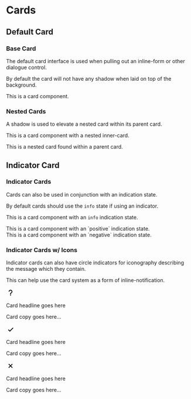 
<Meta title="Design system/Cards" />

# Cards

## Default Card

### Base Card

The default card interface is used when pulling out an inline-form or other dialogue control.

By default the card will not have any shadow when laid on top of the background.

<Canvas>
  <div class="bg-white rounded p-md border border-gray-300">
    This is a card component.
  </div>
</Canvas>

### Nested Cards

A shadow is used to elevate a nested card within its parent card.

This is a card component with a nested inner-card.

<Canvas>
  <div class="bg-white rounded p-md mt-md shadow border border-gray-300">
    This is a nested card found within a parent card.
  </div>
</Canvas>

## Indicator Card

### Indicator Cards

Cards can also be used in conjunction with an indication state.

By default cards should use the `info` state if using an indicator.

This is a card component with an `info` indication state.

<Canvas>
  <div class="bg-white rounded p-md mb-sm border border-gray-300 border-l-4 border-l-green-600">
    This is a card component with an `positive` indication state.
  </div>
  <div class="bg-white rounded p-md border border-gray-300 border-l-4 border-l-red-600">
    This is a card component with an `negative` indication state.
  </div>
</Canvas>

### Indicator Cards w/ Icons

Indicator cards can also have circle indicators for iconography describing the message which they contain.

This can help use the card system as a form of inline-notification.

<Canvas>
  <div class="flex items-center bg-white rounded p-md mb-sm border border-gray-300 border-l-4 border-l-secondary">
    <div class="flex items-center justify-center h-xl w-xl rounded-full bg-indigo-100 mr-md">
      <svg
        class="w-6 h-6 text-blue-800 fill-current"
        xmlns="http://www.w3.org/2000/svg"
        width="24"
        height="24"
        viewBox="0 0 24 24"
      >
        <path d="M12 4C9.243 4 7 6.243 7 9h2c0-1.654 1.346-3 3-3s3 1.346 3 3c0 1.069-.454 1.465-1.481 2.255-.382.294-.813.626-1.226 1.038C10.981 13.604 10.995 14.897 11 15v2h2v-2.009c0-.024.023-.601.707-1.284.32-.32.682-.598 1.031-.867C15.798 12.024 17 11.1 17 9c0-2.757-2.243-5-5-5zm-1 14h2v2h-2z"></path>
      </svg>
    </div>
    <div>
      <p class="m-0 font-semibold">Card headline goes here</p>
      <p class="m-0 text-muted">Card copy goes here...</p>
    </div>
  </div>
</Canvas>

<Canvas>
  <div class="flex items-center bg-white rounded p-md mb-sm border border-gray-300 border-l-4 border-l-green-600">
    <div class="flex items-center justify-center h-xl w-xl rounded-full bg-green-100 mr-md">
      <svg
        class="w-6 h-6 text-green-800 fill-current"
        xmlns="http://www.w3.org/2000/svg"
        width="24"
        height="24"
        viewBox="0 0 24 24"
      >
        <path d="m10 15.586-3.293-3.293-1.414 1.414L10 18.414l9.707-9.707-1.414-1.414z"></path>
      </svg>
    </div>
    <div>
      <p class="m-0 font-semibold">Card headline goes here</p>
      <p class="m-0 text-muted">Card copy goes here...</p>
    </div>
  </div>
  <div class="flex items-center bg-white rounded p-md mb-sm border border-gray-300 border-l-4 border-l-red-600">
    <div class="flex items-center justify-center h-xl w-xl rounded-full bg-red-100 mr-md">
      <svg
        class="w-6 h-6 text-red-800 fill-current"
        xmlns="http://www.w3.org/2000/svg"
        width="24"
        height="24"
        viewBox="0 0 24 24"
      >
        <path d="m16.192 6.344-4.243 4.242-4.242-4.242-1.414 1.414L10.535 12l-4.242 4.242 1.414 1.414 4.242-4.242 4.243 4.242 1.414-1.414L13.364 12l4.242-4.242z"></path>
      </svg>
    </div>
    <div>
      <p class="m-0 font-semibold">Card headline goes here</p>
      <p class="m-0 text-muted">Card copy goes here...</p>
    </div>
  </div>
</Canvas>
